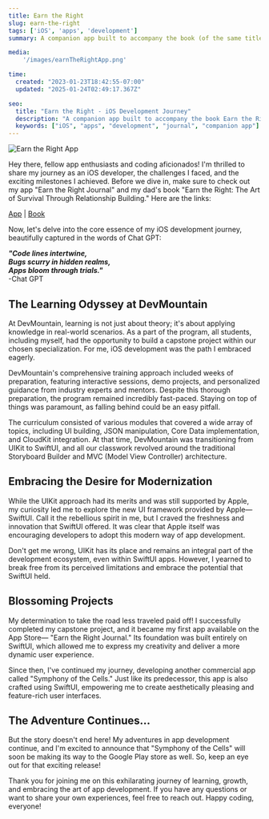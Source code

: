 ```yaml
---
title: Earn the Right
slug: earn-the-right
tags: ['iOS', 'apps', 'development']
summary: A companion app built to accompany the book (of the same title) written by Patrick Youngblood

media: 
    '/images/earnTheRightApp.png'

time:
  created: "2023-01-23T18:42:55-07:00"
  updated: "2025-01-24T02:49:17.367Z"

seo:
  title: "Earn the Right - iOS Development Journey"
  description: "A companion app built to accompany the book Earn the Right"
  keywords: ["iOS", "apps", "development", "journal", "companion app"]
---
```


<div className="-mx-2 flex flex-wrap overflow-hidden xl:-mx-2">
  <div className="my-1 w-full overflow-hidden px-2 xl:my-1 xl:w-1/2 xl:px-2">
    <Image src="/images/earnTheRightApp.png" alt="Earn the Right App" width={500} height={500} />
  </div>
</div>

Hey there, fellow app enthusiasts and coding aficionados! I'm thrilled to share my journey as an iOS developer, the challenges I faced, and the exciting milestones I achieved. Before we dive in, make sure to check out my app "Earn the Right Journal" and my dad's book "Earn the Right: The Art of Survival Through Relationship Building." Here are the links:

[App](https://apps.apple.com/us/app/earn-the-right-journal/id6446056111 "Apple App Store Link for Earn the Right") |
[Book](https://www.amazon.com/Earn-Right-Survival-Relationship-Building-ebook/dp/B09DSPWKLW/ref=sr_1_1?crid=3CQFZQOX1OEAL "Earn the Right on Amazon")

Now, let's delve into the core essence of my iOS development journey, beautifully captured in the words of Chat GPT:

**_"Code lines intertwine,\
Bugs scurry in hidden realms,\
Apps bloom through trials."_**\
-Chat GPT

## The Learning Odyssey at DevMountain

At DevMountain, learning is not just about theory; it's about applying knowledge in real-world scenarios. As a part of the program, all students, including myself, had the opportunity to build a capstone project within our chosen specialization. For me, iOS development was the path I embraced eagerly.

DevMountain's comprehensive training approach included weeks of preparation, featuring interactive sessions, demo projects, and personalized guidance from industry experts and mentors. Despite this thorough preparation, the program remained incredibly fast-paced. Staying on top of things was paramount, as falling behind could be an easy pitfall.

The curriculum consisted of various modules that covered a wide array of topics, including UI building, JSON manipulation, Core Data implementation, and CloudKit integration. At that time, DevMountain was transitioning from UIKit to SwiftUI, and all our classwork revolved around the traditional Storyboard Builder and MVC (Model View Controller) architecture.

## Embracing the Desire for Modernization

While the UIKit approach had its merits and was still supported by Apple, my curiosity led me to explore the new UI framework provided by Apple—SwiftUI. Call it the rebellious spirit in me, but I craved the freshness and innovation that SwiftUI offered. It was clear that Apple itself was encouraging developers to adopt this modern way of app development.

Don't get me wrong, UIKit has its place and remains an integral part of the development ecosystem, even within SwiftUI apps. However, I yearned to break free from its perceived limitations and embrace the potential that SwiftUI held.

## Blossoming Projects

My determination to take the road less traveled paid off! I successfully completed my capstone project, and it became my first app available on the App Store— "Earn the Right Journal." Its foundation was built entirely on SwiftUI, which allowed me to express my creativity and deliver a more dynamic user experience.

Since then, I've continued my journey, developing another commercial app called "Symphony of the Cells." Just like its predecessor, this app is also crafted using SwiftUI, empowering me to create aesthetically pleasing and feature-rich user interfaces.

## The Adventure Continues...

But the story doesn't end here! My adventures in app development continue, and I'm excited to announce that "Symphony of the Cells" will soon be making its way to the Google Play store as well. So, keep an eye out for that exciting release!

Thank you for joining me on this exhilarating journey of learning, growth, and embracing the art of app development. If you have any questions or want to share your own experiences, feel free to reach out. Happy coding, everyone!